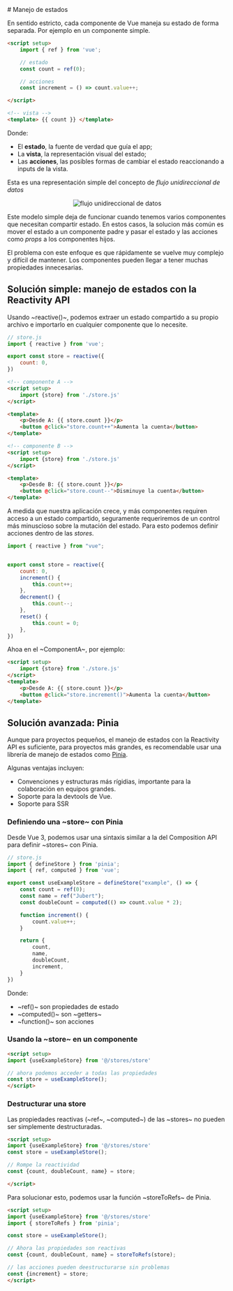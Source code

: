 

<PageView>
# Manejo de estados

En sentido estricto, cada componente de Vue maneja su estado de forma separada. Por ejemplo en un componente simple.

```html
<script setup>
    import { ref } from 'vue';

    // estado
    const count = ref(0);

    // acciones
    const increment = () => count.value++;

</script>

<!-- vista -->
<template> {{ count }} </template>

```

Donde: 

- El **estado**, la fuente de verdad que guía el app;
- La **vista**, la representación visual del estado;
- Las **acciones**, las posibles formas de cambiar el estado reaccionando a inputs de la vista.

Esta es una representación simple del concepto de *flujo unidireccional de datos*

<ExampleWrapper style="display:grid; place-items:center">
    <img src={OneWayDataFlowImg} alt="flujo unidireccional de datos" width={300}/>
</ExampleWrapper>

Este modelo simple deja de funcionar cuando tenemos varios componentes que necesitan compartir estado. En estos casos, la solucion más común es mover el estado a un componente padre y pasar el estado y las acciones como *props* a los componentes hijos.

El problema con este enfoque es que rápidamente se vuelve muy complejo y difícil de mantener. Los componentes pueden llegar a tener muchas propiedades innecesarias. 

## Solución simple: manejo de estados con la Reactivity API

Usando ~reactive()~, podemos extraer un estado compartido a su propio archivo e importarlo en cualquier componente que lo necesite. 

```js
// store.js
import { reactive } from 'vue';

export const store = reactive({
    count: 0,
})
```

```html
<!-- componente A -->
<script setup>
    import {store} from './store.js'
</script>

<template>
    <p>Desde A: {{ store.count }}</p>
    <button @click="store.count++">Aumenta la cuenta</button>
</template>
```

```html
<!-- componente B -->
<script setup>
    import {store} from './store.js'
</script>

<template>
    <p>Desde B: {{ store.count }}</p>
    <button @click="store.count--">Disminuye la cuenta</button>
</template>
```


<ExampleWrapper>
    <ComponentA/>
    <ComponentB/>
</ExampleWrapper>

A medida que nuestra aplicación crece, y más componentes requiren acceso a un estado compartido, seguramente requeriremos de un control más minuscioso sobre la mutación del estado. Para esto podemos definir acciones dentro de las *stores*.

```js
import { reactive } from "vue";


export const store = reactive({
    count: 0,
    increment() {
        this.count++;
    },
    decrement() {
        this.count--;
    },
    reset() {
        this.count = 0;
    },
})
```

Ahoa en el ~ComponentA~, por ejemplo:

```html
<script setup>
    import {store} from './store.js'
</script>
<template>
    <p>Desde A: {{ store.count }}</p>
    <button @click="store.increment()">Aumenta la cuenta</button>
</template>
```

## Solución avanzada: Pinia

Aunque para proyectos pequeños, el manejo de estados con la Reactivity API es suficiente, para proyectos más grandes, es recomendable usar una librería de manejo de estados como 
<a href="https://pinia.vuejs.org/">Pinia</a>.

Algunas ventajas incluyen:
- Convenciones y estructuras más rígidias, importante para la colaboración en equipos grandes.
- Soporte para la devtools de Vue.
- Soporte para SSR



### Definiendo una ~store~ con Pinia

Desde Vue 3, podemos usar una sintaxis similar a la del Composition API para definir ~stores~ con Pinia.


```js
// store.js
import { defineStore } from 'pinia';
import { ref, computed } from 'vue';

export const useExampleStore = defineStore("example", () => {
    const count = ref(0);
    const name = ref("Jubert");
    const doubleCount = computed(() => count.value * 2);

    function increment() {
        count.value++;
    }

    return {
        count,
        name,
        doubleCount,
        increment,
    }
})
```
Donde: 
- ~ref()~ son propiedades de estado
- ~computed()~ son ~getters~
- ~function()~ son acciones

### Usando la ~store~ en un componente

```html
<script setup>
import {useExampleStore} from '@/stores/store'

// ahora podemos acceder a todas las propiedades
const store = useExampleStore();
</script>

```

### Destructurar una store
Las propiedades reactivas (~ref~, ~computed~) de las ~stores~ no pueden ser simplemente destructuradas.

```html
<script setup>
import {useExampleStore} from '@/stores/store'
const store = useExampleStore();

// Rompe la reactividad
const {count, doubleCount, name} = store;

</script>
```

Para solucionar esto, podemos usar la función ~storeToRefs~ de Pinia.

```html
<script setup>
import {useExampleStore} from '@/stores/store'
import { storeToRefs } from 'pinia';

const store = useExampleStore();

// Ahora las propiedades son reactivas
const {count, doubleCount, name} = storeToRefs(store);

// las acciones pueden deestructurarse sin problemas
const {increment} = store;
</script>    

```

</PageView>